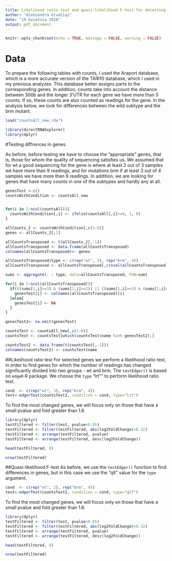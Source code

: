 ```yaml
---
title: Likelihood ratio test and quasi-likelihood F-test for detecting changed genes
author: "Aleksandra Grudziąż"
date: "19 kwietnia 2018"
output: pdf_document
---
```


```r
knitr::opts_chunk$set(echo = TRUE, message = FALSE, warning = FALSE)
```

# Data
To prepare the following tables with counts, I used the Araport database, which is a more accurate version of the TAIR10 database, which I used in my previous analyzes. This database better assigns parts to the corresponding genes. In addition, counts take into account the distance between 300b and the longer 3'UTR for each gene we have more than 5 counts. If so, these counts are also counted as readings for the gene. In the analysis below, we look for differences between the wild subtype and the brm mutant.
```r
load("countsAll_new.rda")
```


```r
library(directRNAExplorer)
library(dplyr)
```

#Testing diffrences in genes

As before, before testing we have to choose the "appropriate" genes, that is, those for whom the quality of sequencing satisfies us. We assumed that for wt a good sequencing for the gene is where at least 2 out of 3 samples we have more than 9 readings, and for mutations brm if at least 3 out of 4 samples we have more than 9 readings. In addition, we are looking for genes that have many counts in one of the subtypes and hardly any at all.
```r
genesTest <-c() 
countsWithCondition <- countsAll_new


for(i in 2:ncol(countsAll)){
  countsWithCondition[,i] <- ifelse(countsAll[,i]>=9, 1, 0)
}

allCounts_2 <- countsWithCondition[,c(1:8)]
genes <- allCounts_2[,1]

allCountsTransposed <- t(allCounts_2[,-1])
allCountsTransposed <- data.frame(allCountsTransposed)
colnames(allCountsTransposed)<- genes

allCountsTransposed$type <- c(rep("wt", 3), rep("brm", 4))
allCountsTransposed <- allCountsTransposed[,c(ncol(allCountsTransposed), 1:(ncol(allCountsTransposed)-1))]

sums <- aggregate(. ~ type, data=allCountsTransposed, FUN=sum)

for(i in 2:ncol(allCountsTransposed)){
  if(((sums[1,i]>=3) & (sums[2,i]>=2)) || ((sums[1,i]>=3) & (sums[2,i]==0))||((sums[1,i]==0) & (sums[2,i]>=2))){
    genesTest[i] <- colnames(allCountsTransposed)[i] 
  }else{
    genesTest[i] <- NA
  }
}

genesTest2<- na.omit(genesTest)

countsTest <- countsAll_new[,c(1:8)]
countsTest <- countsTest[which(countsTest$name %in% genesTest2),]

countsTest2 <- data.frame(t(countsTest[,-1]))
colnames(countsTest2) <- countsTest$name

```


##Likelihood ratio test
For selected genes we perform a likelihood ratio test, in order to find genes for which the number of readings has changed significantly divided into two groups - wt and brm.
The `testEdger()` is based on `edgeR` R package.
We choose the `type` "lrt"" to perform likelihood ratio test.
```r
cond  <- c(rep("wt", 3), rep("brm", 4))
test<-edgerTest(countsTest2, condition = cond, type="lrt")
```

To find the most changed genes, we will focus only on those that have a small pvalue and fold greater than 1.6.
```r
library(dplyr)
testFiltered <- filter(test, pvalue<0.05)
testFiltered <- filter(testFiltered, abs(log2FoldChange)>0.32)
testFiltered <- arrange(testFiltered, pvalue)
testFiltered <- arrange(testFiltered, desc(log2FoldChange))

head(testFiltered, 8)
```


```r
nrow(testFiltered)
```



##Quasi-likelihood F-test
As before, we use the `testEdger()` function to find differences in genes, but in this case we use the "qlt" value for the `type` argument.

```r
cond  <- c(rep("wt", 3), rep("brm", 4))
test<-edgerTest(countsTest2, condition = cond, type="qlf")
```


To find the most changed genes, we will focus only on those that have a small pvalue and fold greater than 1.6.
```r
library(dplyr)
testFiltered <- filter(test, pvalue<0.05)
testFiltered <- filter(testFiltered, abs(log2FoldChange)>0.32)
testFiltered <- arrange(testFiltered, pvalue)
testFiltered <- arrange(testFiltered, desc(log2FoldChange))

head(testFiltered, 8)
```


```r
nrow(testFiltered)
```

